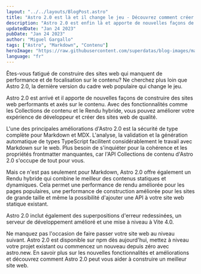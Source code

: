 ```yaml
---
layout: "../../layouts/BlogPost.astro"
title: "Astro 2.0 est là et il change le jeu - Découvrez comment créer des sites web performants"
description: "Astro 2.0 est enfin là et apporte de nouvelles façons de créer des sites web performants et axés sur le contenu. Découvrez les nouvelles fonctionnalités comme Content Collections et Hybrid Rendering et apprenez comment améliorer votre expérience de développeur."
updatedDate: "Jan 24 2023"
pubDate: "Jan 24 2023"
author: "Miguel Gargallo"
tags: ["Astro", "Markdown", "Contenu"]
heroImage: "https://raw.githubusercontent.com/superdatas/blog-images/main/astro-markdown-content.jpeg"
language: "fr"
---
```

Êtes-vous fatigué de construire des sites web qui manquent de performance et de focalisation sur le contenu? Ne cherchez plus loin que Astro 2.0, la dernière version du cadre web populaire qui change le jeu.

Astro 2.0 est arrivé et il apporte de nouvelles façons de construire des sites web performants et axés sur le contenu. Avec des fonctionnalités comme les Collections de contenu et le Rendu hybride, vous pouvez améliorer votre expérience de développeur et créer des sites web de qualité.

L'une des principales améliorations d'Astro 2.0 est la sécurité de type complète pour Markdown et MDX. L'analyse, la validation et la génération automatique de types TypeScript facilitent considérablement le travail avec Markdown sur le web. Plus besoin de s'inquiéter pour la cohérence et les propriétés frontmatter manquantes, car l'API Collections de contenu d'Astro 2.0 s'occupe de tout pour vous.

Mais ce n'est pas seulement pour Markdown, Astro 2.0 offre également un Rendu hybride qui combine le meilleur des contenus statiques et dynamiques. Cela permet une performance de rendu améliorée pour les pages populaires, une performance de construction améliorée pour les sites de grande taille et même la possibilité d'ajouter une API à votre site web statique existant.

Astro 2.0 inclut également des superpositions d'erreur redessinées, un serveur de développement amélioré et une mise à niveau à Vite 4.0.

Ne manquez pas l'occasion de faire passer votre site web au niveau suivant. Astro 2.0 est disponible sur npm dès aujourd'hui, mettez à niveau votre projet existant ou commencez un nouveau depuis zéro avec astro.new. En savoir plus sur les nouvelles fonctionnalités et améliorations et découvrez comment Astro 2.0 peut vous aider à construire un meilleur site web.
